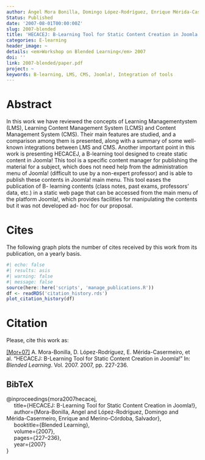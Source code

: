 ```yaml
---
author: Ángel Mora Bonilla, Domingo López-Rodríguez, Enrique Mérida-Casermeiro
Status: Published
date: '2007-08-01T00:00:00Z'
slug: 2007-blended
title: 'HECACEJ: B-Learning Tool for Static Content Creation in Joomla!'
categories: E-learning
header_image: ~
details: <em>Workshop on Blended Learning</em> 2007
doi: ''
link: 2007-blended/paper.pdf
project: ~
keywords: B-learning, LMS, CMS, Joomla!, Integration of tools
---
```




# Abstract


In this work we have reviewed the concepts of Learning Managementystem (LMS), Learning Content Management System (LCMS) and Content Management System (CMS). Their main features are studied, and a comparison among them is presented, along with a summary of some well- known integrations between LMS and CMS. Another important point in this work is presenting HECACEJ, a B-learning tool designed to create static content in Joomla! This tool is a specific content manager for publishing the material for a subject, which does not need help from the administration menu of Joomla! (difficult to use by a non-expert professor) and is able to publish these contents in Joomla! main menu. This tool eases the publication of B- learning contents (class notes, past exams, professors' data, etc.) in a static web page that can be accessed from the main menu of the platform Joomla!, which provides facilities for manipulating the contents but it was not developed ad- hoc for our proposal.





# Cites

The following graph plots the number of cites received by this work from its publication, on a yearly basis.

```r
#| echo: false
#| results: asis
#| warning: false
#| message: false
source(here::here('scripts', 'manage_publications.R'))
df <- readRDS('citation_history.rds')
plot_citation_history(df)
```


# Citation
Please, cite this work as:


<a name=bib-mora2007hecacej></a>[[Mor+07]](#cite-mora2007hecacej) A. Mora-Bonilla, D. López-Rodríguez, E. Mérida-Casermeiro, et al. “HECACEJ: B-Learning Tool for Static Content Creation in Joomla!” In: _Blended Learning_. Vol. 2007. 2007, pp. 227-236.

::: {.callout-note appearance="minimal" collapse=true}

## BibTeX

@inproceedings{mora2007hecacej,<br>&nbsp;&nbsp;&nbsp;&nbsp;  title={HECACEJ: B-Learning Tool for Static Content Creation in Joomla!},<br>&nbsp;&nbsp;&nbsp;&nbsp;  author={Mora-Bonilla, Angel and López-Rodríguez, Domingo and Mérida-Casermeiro, Enrique and Merino-Córdoba, Salvador},<br>&nbsp;&nbsp;&nbsp;&nbsp;  booktitle={Blended Learning},<br>&nbsp;&nbsp;&nbsp;&nbsp;  volume={2007},<br>&nbsp;&nbsp;&nbsp;&nbsp;  pages={227--236},<br>&nbsp;&nbsp;&nbsp;&nbsp;  year={2007}<br>}

:::


